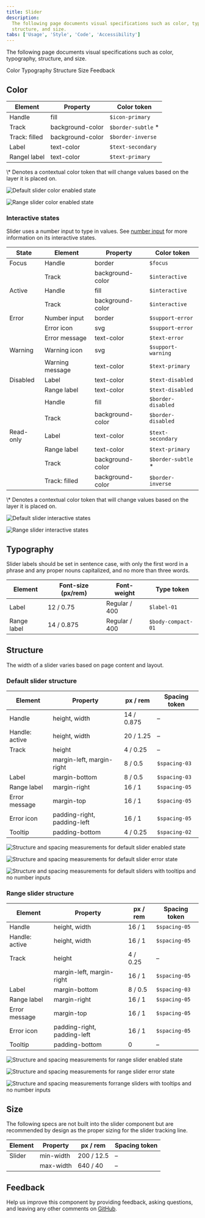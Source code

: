 ```yaml
---
title: Slider
description:
  The following page documents visual specifications such as color, typography,
  structure, and size.
tabs: ['Usage', 'Style', 'Code', 'Accessibility']
---
```


<PageDescription>

The following page documents visual specifications such as color, typography,
structure, and size.

</PageDescription>

<AnchorLinks>

<AnchorLink>Color</AnchorLink>
<AnchorLink>Typography</AnchorLink>
<AnchorLink>Structure</AnchorLink>
<AnchorLink>Size</AnchorLink>
<AnchorLink>Feedback</AnchorLink>

</AnchorLinks>

## Color

| Element       | Property         | Color token         |
| ------------- | ---------------- | ------------------- |
| Handle        | fill             | `$icon-primary`     |
| Track         | background-color | `$border-subtle` \* |
| Track: filled | background-color | `$border-inverse`   |
| Label         | text-color       | `$text-secondary`   |
| Rangel label  | text-color       | `$text-primary`     |

<Caption>
  \* Denotes a contextual color token that will change values based on the layer
  it is placed on.
</Caption>

<Row>
<Column colLg={8}>

<Tabs>

<Tab label="Default">

![Default slider color enabled state](images/color-default-slider.png)

</Tab>

<Tab label="Range">

![Range slider color enabled state](images/color-range-slider.png)

</Tab>

</Tabs>

</Column>
</Row>

### Interactive states

Slider uses a number input to type in values. See
[number input](https://carbondesignsystem.com/components/number-input/style) for
more information on its interactive states.

| State     | Element         | Property         | Color token         |
| --------- | --------------- | ---------------- | ------------------- |
| Focus     | Handle          | border           | `$focus`            |
|           | Track           | background-color | `$interactive`      |
| Active    | Handle          | fill             | `$interactive`      |
|           | Track           | background-color | `$interactive`      |
| Error     | Number input    | border           | `$support-error`    |
|           | Error icon      | svg              | `$support-error`    |
|           | Error message   | text-color       | `$text-error`       |
| Warning   | Warning icon    | svg              | `$support-warning`  |
|           | Warning message | text-color       | `$text-primary`     |
| Disabled  | Label           | text-color       | `$text-disabled`    |
|           | Range label     | text-color       | `$text-disabled`    |
|           | Handle          | fill             | `$border-disabled`  |
|           | Track           | background-color | `$border-disabled`  |
| Read-only | Label           | text-color       | `$text-secondary`   |
|           | Range label     | text-color       | `$text-primary`     |
|           | Track           | background-color | `$border-subtle` \* |
|           | Track: filled   | background-color | `$border-inverse`   |

<Caption>
  \* Denotes a contextual color token that will change values based on the layer
  it is placed on.
</Caption>

<Row>
<Column colLg={12}>

<Tabs>

<Tab label="Default">

![Default slider interactive states](images/slider-default-style-states.png)

</Tab>

<Tab label="Range">

![Range slider interactive states](images/slider-range-style-states.png)

</Tab>

</Tabs>

</Column>
</Row>

## Typography

Slider labels should be set in sentence case, with only the first word in a
phrase and any proper nouns capitalized, and no more than three words.

| Element     | Font-size (px/rem) | Font-weight   | Type token         |
| ----------- | ------------------ | ------------- | ------------------ |
| Label       | 12 / 0.75          | Regular / 400 | `$label-01`        |
| Range label | 14 / 0.875         | Regular / 400 | `$body-compact-01` |

## Structure

The width of a slider varies based on page content and layout.

### Default slider structure

| Element        | Property                    | px / rem   | Spacing token |
| -------------- | --------------------------- | ---------- | ------------- |
| Handle         | height, width               | 14 / 0.875 | –             |
| Handle: active | height, width               | 20 / 1.25  | –             |
| Track          | height                      | 4 / 0.25   | –             |
|                | margin-left, margin-right   | 8 / 0.5    | `$spacing-03` |
| Label          | margin-bottom               | 8 / 0.5    | `$spacing-03` |
| Range label    | margin-right                | 16 / 1     | `$spacing-05` |
| Error message  | margin-top                  | 16 / 1     | `$spacing-05` |
| Error icon     | padding-right, padding-left | 16 / 1     | `$spacing-05` |
| Tooltip        | padding-bottom              | 4 / 0.25   | `$spacing-02` |

<div className="image--fixed">

![Structure and spacing measurements for default slider enabled state](images/slider-style-structure-default-enabled.png)

</div>

<div className="image--fixed">

![Structure and spacing measurements for default slider error state](images/slider-style-structure-default-error.png)

</div>

<div className="image--fixed">

![Structure and spacing measurements for default sliders with tooltips and no number inputs](images/slider-style-structure-default-tooltip.png)

</div>

### Range slider structure

| Element        | Property                    | px / rem | Spacing token |
| -------------- | --------------------------- | -------- | ------------- |
| Handle         | height, width               | 16 / 1   | `$spacing-05` |
| Handle: active | height, width               | 16 / 1   | `$spacing-05` |
| Track          | height                      | 4 / 0.25 | –             |
|                | margin-left, margin-right   | 16 / 1   | `$spacing-05` |
| Label          | margin-bottom               | 8 / 0.5  | `$spacing-03` |
| Range label    | margin-right                | 16 / 1   | `$spacing-05` |
| Error message  | margin-top                  | 16 / 1   | `$spacing-05` |
| Error icon     | padding-right, padding-left | 16 / 1   | `$spacing-05` |
| Tooltip        | padding-bottom              | 0        | –             |

<div className="image--fixed">

![Structure and spacing measurements for range slider enabled state](images/slider-style-structure-default-enabled.png)

</div>

<div className="image--fixed">

![Structure and spacing measurements for range slider error state](images/slider-style-structure-default-error.png)

</div>

<div className="image--fixed">

![Structure and spacing measurements forrange sliders with tooltips and no number inputs](images/slider-style-structure-range-tooltip.png)

</div>

## Size

The following specs are not built into the slider component but are recommended
by design as the proper sizing for the slider tracking line.

| Element | Property  | px / rem   | Spacing token |
| ------- | --------- | ---------- | ------------- |
| Slider  | min-width | 200 / 12.5 | –             |
|         | max-width | 640 / 40   | –             |

## Feedback

Help us improve this component by providing feedback, asking questions, and
leaving any other comments on
[GitHub](https://github.com/carbon-design-system/carbon-website/issues/new?assignees=&labels=feedback&template=feedback.md).
